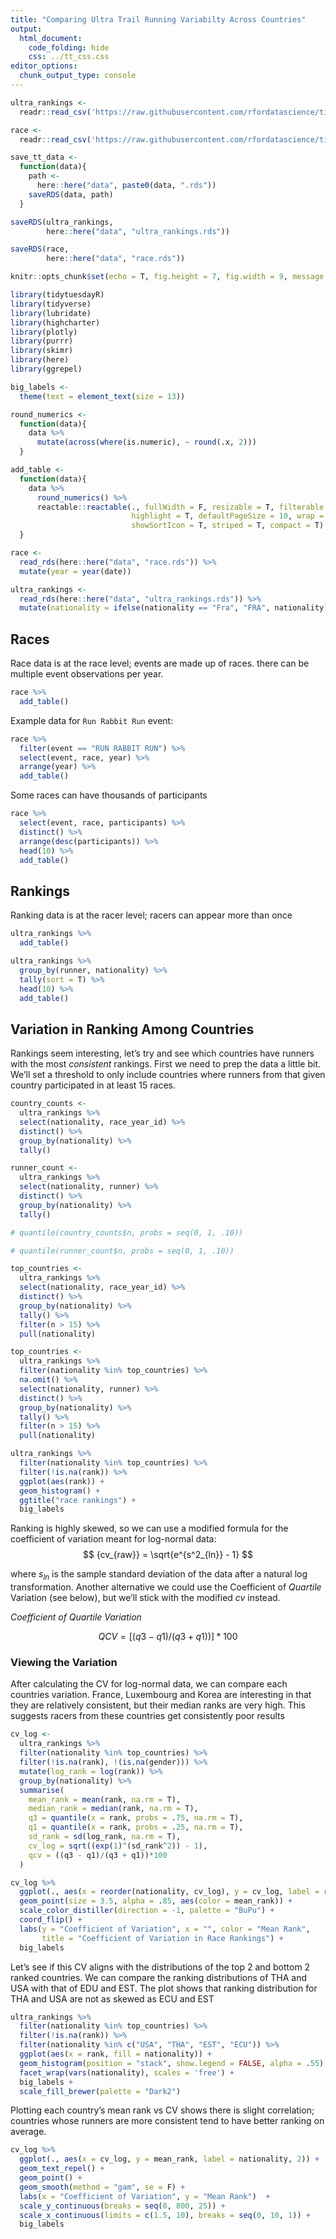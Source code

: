 ```yaml
---
title: "Comparing Ultra Trail Running Variabilty Across Countries"
output:
  html_document:
    code_folding: hide
    css: ../tt_css.css
editor_options: 
  chunk_output_type: console
---
```


<head>
<link href="https://fonts.googleapis.com/css2?family=Roboto&display=swap" rel="stylesheet"> 
</head>

<style type="text/css">
.main-container {
  max-width: 1200px;
  margin-left: auto;
  margin-right: auto;
}
</style>

```r
ultra_rankings <- 
  readr::read_csv('https://raw.githubusercontent.com/rfordatascience/tidytuesday/master/data/2021/2021-10-26/ultra_rankings.csv')

race <- 
  readr::read_csv('https://raw.githubusercontent.com/rfordatascience/tidytuesday/master/data/2021/2021-10-26/race.csv')

save_tt_data <- 
  function(data){
    path <- 
      here::here("data", paste0(data, ".rds"))
    saveRDS(data, path)
  }

saveRDS(ultra_rankings, 
        here::here("data", "ultra_rankings.rds"))

saveRDS(race, 
        here::here("data", "race.rds"))
```

```r
knitr::opts_chunk$set(echo = T, fig.height = 7, fig.width = 9, message = FALSE, warning = FALSE)

library(tidytuesdayR)
library(tidyverse)
library(lubridate)
library(highcharter)
library(plotly)
library(purrr)
library(skimr)
library(here)
library(ggrepel)

big_labels <-
  theme(text = element_text(size = 13)) 

round_numerics <- 
  function(data){
    data %>%
      mutate(across(where(is.numeric), ~ round(.x, 2)))
  }

add_table <- 
  function(data){
    data %>%
      round_numerics() %>%
      reactable::reactable(., fullWidth = F, resizable = T, filterable = T, 
                           highlight = T, defaultPageSize = 10, wrap = FALSE,
                           showSortIcon = T, striped = T, compact = T)
  }

race <- 
  read_rds(here::here("data", "race.rds")) %>%
  mutate(year = year(date))

ultra_rankings <- 
  read_rds(here::here("data", "ultra_rankings.rds")) %>%
  mutate(nationality = ifelse(nationality == "Fra", "FRA", nationality))

```

## Races

Race data is at the race level; events are made up of races. there can be multiple event observations per year. 

```r
race %>% 
  add_table()
```

Example data for `Run Rabbit Run` event:

```r

race %>% 
  filter(event == "RUN RABBIT RUN") %>%
  select(event, race, year) %>% 
  arrange(year) %>%
  add_table()

```

Some races can have thousands of participants

```r
race %>% 
  select(event, race, participants) %>%
  distinct() %>%
  arrange(desc(participants)) %>%
  head(10) %>%
  add_table()
```

## Rankings

Ranking data is at the racer level; racers can appear more than once

```r
ultra_rankings %>% 
  add_table()
```

```r
ultra_rankings %>%
  group_by(runner, nationality) %>% 
  tally(sort = T) %>%
  head(10) %>%
  add_table()
```

## Variation in Ranking Among Countries

Rankings seem interesting, let's try and see which countries have runners with the most *consistent* rankings. First we need to prep the data a little bit. We'll set a threshold to only include countries where runners from that given country participated in at least 15 races.

```r
country_counts <- 
  ultra_rankings %>%
  select(nationality, race_year_id) %>%
  distinct() %>%
  group_by(nationality) %>%
  tally()

runner_count <-
  ultra_rankings %>%
  select(nationality, runner) %>%
  distinct() %>%
  group_by(nationality) %>%
  tally()

# quantile(country_counts$n, probs = seq(0, 1, .10))

# quantile(runner_count$n, probs = seq(0, 1, .10))
```

```r

top_countries <- 
  ultra_rankings %>%
  select(nationality, race_year_id) %>%
  distinct() %>%
  group_by(nationality) %>%
  tally() %>%
  filter(n > 15) %>% 
  pull(nationality)

top_countries <- 
  ultra_rankings %>%
  filter(nationality %in% top_countries) %>%
  na.omit() %>%
  select(nationality, runner) %>%
  distinct() %>%
  group_by(nationality) %>%
  tally() %>% 
  filter(n > 15) %>% 
  pull(nationality)

ultra_rankings %>%
  filter(nationality %in% top_countries) %>%
  filter(!is.na(rank)) %>%
  ggplot(aes(rank)) + 
  geom_histogram() + 
  ggtitle("race rankings") + 
  big_labels

```

Ranking is highly skewed, so we can use a modified formula for the coefficient of variation meant for log-normal data:
$$
{cv_{raw}} = \sqrt{e^{s^2_{ln}} - 1}
$$

where $s_{ln}$ is the sample standard deviation of the data after a natural log transformation. Another alternative we could use the Coefficient of *Quartile* Variation (see below), but we'll stick with the modified *cv* instead.

*Coefficient of Quartile Variation*

$$
QCV = [(q3 - q1)/(q3 + q1))]*100
$$

### Viewing the Variation

After calculating the CV for log-normal data, we can compare each countries variation. France, Luxembourg and Korea are interesting in that they are relatively consistent, but their median ranks are very high. This suggests racers from these countries get consistently poor results

```r

cv_log <- 
  ultra_rankings %>%
  filter(nationality %in% top_countries) %>%
  filter(!is.na(rank), !(is.na(gender))) %>%
  mutate(log_rank = log(rank)) %>% 
  group_by(nationality) %>% 
  summarise(
    mean_rank = mean(rank, na.rm = T),
    median_rank = median(rank, na.rm = T),
    q3 = quantile(x = rank, probs = .75, na.rm = T),
    q1 = quantile(x = rank, probs = .25, na.rm = T),
    sd_rank = sd(log_rank, na.rm = T),
    cv_log = sqrt((exp(1)^(sd_rank^2)) - 1),
    qcv = ((q3 - q1)/(q3 + q1))*100
  )

cv_log %>%
  ggplot(., aes(x = reorder(nationality, cv_log), y = cv_log, label = round(mean_rank, 2))) + 
  geom_point(size = 3.5, alpha = .85, aes(color = mean_rank)) + 
  scale_color_distiller(direction = -1, palette = "BuPu") +
  coord_flip() +
  labs(y = "Coefficient of Variation", x = "", color = "Mean Rank",
       title = "Coefficient of Variation in Race Rankings") + 
  big_labels
```

Let's see if this CV aligns with the distributions of the top 2 and bottom 2 ranked countries. We can compare the ranking distributions of THA and USA with that of EDU and EST. The plot shows that ranking distribution for THA and USA are not as skewed as ECU and EST

```r
ultra_rankings %>%
  filter(nationality %in% top_countries) %>%
  filter(!is.na(rank)) %>%
  filter(nationality %in% c("USA", "THA", "EST", "ECU")) %>% 
  ggplot(aes(x = rank, fill = nationality)) + 
  geom_histogram(position = "stack", show.legend = FALSE, alpha = .55) + 
  facet_wrap(vars(nationality), scales = 'free') +
  big_labels + 
  scale_fill_brewer(palette = "Dark2") 

```

Plotting each country's mean rank vs CV shows there is slight correlation; countries whose runners are more consistent tend to have better ranking on average.

```r

cv_log %>%
  ggplot(., aes(x = cv_log, y = mean_rank, label = nationality, 2)) + 
  geom_text_repel() + 
  geom_point() + 
  geom_smooth(method = "gam", se = F) +
  labs(x = "Coefficient of Variation", y = "Mean Rank")  + 
  scale_y_continuous(breaks = seq(0, 800, 25)) +
  scale_x_continuous(limits = c(1.5, 10), breaks = seq(0, 10, 1)) + 
  big_labels

```


